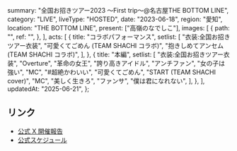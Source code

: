   summary: "全国お招きツアー2023 〜First trip〜@名古屋THE BOTTOM LINE",
  category: "LIVE",
  liveType: "HOSTED",
  date: "2023-06-18",
  region: "愛知",
  location: "THE BOTTOM LINE",
  present: ["高嶺のなでしこ"],
  images: [
    {
      path: "",
      ref: "",
    },
  ],
  acts: [
    {
      title: "コラボパフォーマンス",
      setlist: [
        "衣装:全国お招きツアー衣装",
        "可愛くてごめん (TEAM SHACHI コラボ)",
        "抱きしめてアンセム (TEAM SHACHI コラボ)",
      ],
    },
    {
      title: "本編",
      setlist: [
        "衣装:全国お招きツアー衣装",
        "Overture",
        "革命の女王",
        "誇り高きアイドル",
        "アンチファン",
        "女の子は強い",
        "MC",
        "#超絶かわいい",
        "可愛くてごめん",
        "START (TEAM SHACHI cover)",
        "MC",
        "美しく生きろ",
        "ファンサ",
        "僕は君になれない",
      ],
    },
  ],
  updatedAt: "2025-06-21",
};

## リンク

- [公式 X 開催報告](https://x.com/takanenofficial/status/1670469049049026562)
- [公式スケジュール](https://takanenonadeshiko.jp/?p=757)
